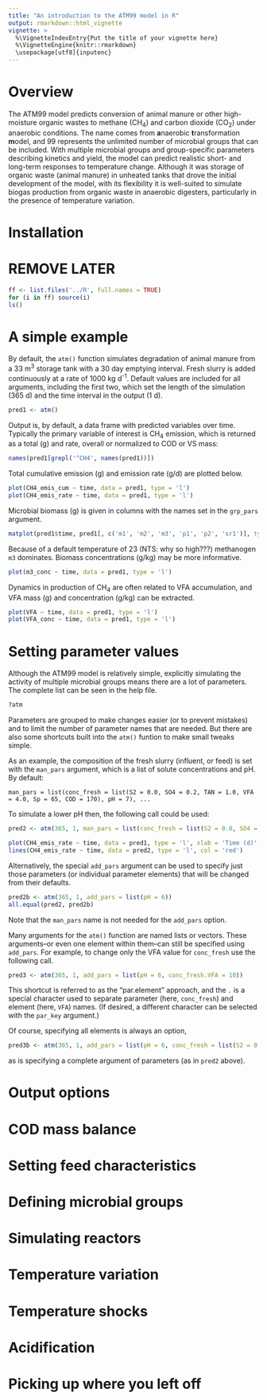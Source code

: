 ```yaml
---
title: "An introduction to the ATM99 model in R"
output: rmarkdown::html_vignette
vignette: >
  %\VignetteIndexEntry{Put the title of your vignette here}
  %\VignetteEngine{knitr::rmarkdown}
  \usepackage[utf8]{inputenc}
---
```


# Overview
The ATM99 model predicts conversion of animal manure or other high-moisture organic wastes to methane (CH~4~) and carbon dioxide (CO~2~) under anaerobic conditions.
The name comes from **a**naerobic **t**ransformation **m**odel, and 99 represents the unlimited number of microbial groups that can be included. 
With multiple microbial groups and group-specific parameters describing kinetics and yield, the model can predict realistic short- and long-term responses to temperature change.
Although it was storage of organic waste (animal manure) in unheated tanks that drove the initial development of the model, with its flexibility it is well-suited to simulate biogas production from organic waste in anaerobic digesters, particularly in the presence of temperature variation.

# Installation

# REMOVE LATER
```r
ff <- list.files('../R', full.names = TRUE)
for (i in ff) source(i)
ls()
```

# A simple example
By default, the `atm()` function simulates degradation of animal manure from a 33 m^3^ storage tank with a 30 day emptying interval.
Fresh slurry is added continuously at a rate of 1000 kg d^-1^.
Default values are included for all arguments, including the first two, which set the length of the simulation (365 d) and the time interval in the output (1 d).

```r
pred1 <- atm()
```

Output is, by default, a data frame with predicted variables over time.
Typically the primary variable of interest is CH~4~ emission, which is returned as a total (g) and rate, overall or normalized to COD or VS mass:

```r
names(pred1[grepl('^CH4', names(pred1))])
```

Total cumulative emission (g) and emission rate (g/d) are plotted below.

```r
plot(CH4_emis_cum ~ time, data = pred1, type = 'l')
plot(CH4_emis_rate ~ time, data = pred1, type = 'l')
```

Microbial biomass (g) is given in columns with the names set in the `grp_pars` argument.

```r
matplot(pred1$time, pred1[, c('m1', 'm2', 'm3', 'p1', 'p2', 'sr1')], type = 'l')
```

Because of a default temperature of 23 (NTS: why so high???) methanogen `m3` dominates.
Biomass concentrations (g/kg) may be more informative.

```r
plot(m3_conc ~ time, data = pred1, type = 'l')
```

Dynamics in production of CH~4~ are often related to VFA accumulation, and VFA mass (g) and concentration (g/kg) can be extracted.

```r
plot(VFA ~ time, data = pred1, type = 'l')
plot(VFA_conc ~ time, data = pred1, type = 'l')
```

# Setting parameter values
Although the ATM99 model is relatively simple, explicitly simulating the activity of multiple microbial groups means there are a lot of parameters. 
The complete list can be seen in the help file.

```r
?atm
```

Parameters are grouped to make changes easier (or to prevent mistakes) and to limit the number of parameter names that are needed.
But there are also some shortcuts built into the `atm()` funtion to make small tweaks simple.

As an example, the composition of the fresh slurry (influent, or feed) is set with the `man_pars` argument, which is a list of solute concentrations and pH.
By default:
```
man_pars = list(conc_fresh = list(S2 = 0.0, SO4 = 0.2, TAN = 1.0, VFA = 4.0, Sp = 65, COD = 170), pH = 7), ...
```
To simulate a lower pH then, the following call could be used:

```r
pred2 <- atm(365, 1, man_pars = list(conc_fresh = list(S2 = 0.0, SO4 = 0.2, TAN = 1.0, VFA = 4.2, Sp = 65, COD = 160), pH = 6))
```

```r
plot(CH4_emis_rate ~ time, data = pred1, type = 'l', xlab = 'Time (d)', ylab = expression('CH'[4]~'emission (g/d)'))
lines(CH4_emis_rate ~ time, data = pred2, type = 'l', col = 'red')
```

Alternatively, the special `add_pars` argument can be used to specify just those parameters (or individual parameter elements) that will be changed from their defaults.

```r
pred2b <- atm(365, 1, add_pars = list(pH = 6))
all.equal(pred2, pred2b)
```

Note that the `man_pars` name is not needed for the `add_pars` option.

Many arguments for the `atm()` function are named lists or vectors.
These arguments--or even one element within them--can still be specified using `add_pars`.
For example, to change only the VFA value for `conc_fresh` use the following call.


```r
pred3 <- atm(365, 1, add_pars = list(pH = 6, conc_fresh.VFA = 10))
```

This shortcut is referred to as the "par.element" approach, and the `.` is a special character used to separate parameter (here, `conc_fresh`) and element (here, `VFA`) names.
(If desired, a different character can be selected with the `par_key` argument.)

Of course, specifying all elements is always an option,

```r
pred3b <- atm(365, 1, add_pars = list(pH = 6, conc_fresh = list(S2 = 0.0, SO4 = 0.2, TAN = 1.0, VFA = 10, Sp = 65, COD = 160))
```

as is specifying a complete argument of parameters (as in `pred2` above).







# Output options

# COD mass balance

# Setting feed characteristics

# Defining microbial groups

# Simulating reactors

# Temperature variation

# Temperature shocks

# Acidification

# Picking up where you left off

# 


